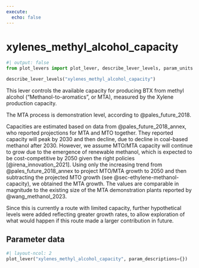 ```yaml
---
execute:
  echo: false
---
```


# xylenes_methyl_alcohol_capacity

```python
#| output: false
from plot_levers import plot_lever, describe_lever_levels, param_units
```

```python
describe_lever_levels("xylenes_methyl_alcohol_capacity")
```

This lever controls the available capacity for producing BTX from methyl alcohol ("Methanol-to-aromatics", or MTA), measured by the Xylene production capacity.

The MTA process is demonstration level, according to @pales_future_2018.

Capacities are estimated based on data from @pales_future_2018_annex, who reported projections for MTA and MTO together. They reported capacity will peak by 2030 and then decline, due to decline in coal-based methanol after 2030. However, we assume MTO/MTA capacity will continue to grow due to the emergence of renewable methanol, which is expected to be cost-competitive by 2050 given the right policies [@irena_innovation_2021]. Using only the increasing trend from @pales_future_2018_annex to project MTO/MTA growth to 2050 and then subtracting the projected MTO growth (see @sec-ethylene-methanol-capacity), we obtained the MTA growth. The values are comparable in magnitude to the existing size of the MTA demonstration plants reported by @wang_methanol_2023.

Since this is currently a route with limited capacity, further hypothetical levels were added reflecting greater growth rates, to allow exploration of what would happen if this route made a larger contribution in future.

## Parameter data

```python
#| layout-ncol: 2
plot_lever("xylenes_methyl_alcohol_capacity", param_descriptions={})
```
